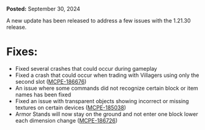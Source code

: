 **Posted:** September 30, 2024

A new update has been released to address a few issues with the 1.21.30 release.  
  

# Fixes:

-   Fixed several crashes that could occur during gameplay
-   Fixed a crash that could occur when trading with Villagers using only the second slot ([MCPE-186676](https://bugs.mojang.com/browse/MCPE-186676))
-   An issue where some commands did not recognize certain block or item names has been fixed
-   Fixed an issue with transparent objects showing incorrect or missing textures on certain devices ([MCPE-185038](https://bugs.mojang.com/browse/MCPE-185038))
-   Armor Stands will now stay on the ground and not enter one block lower each dimension change ([MCPE-186726](https://bugs.mojang.com/browse/MCPE-186726))